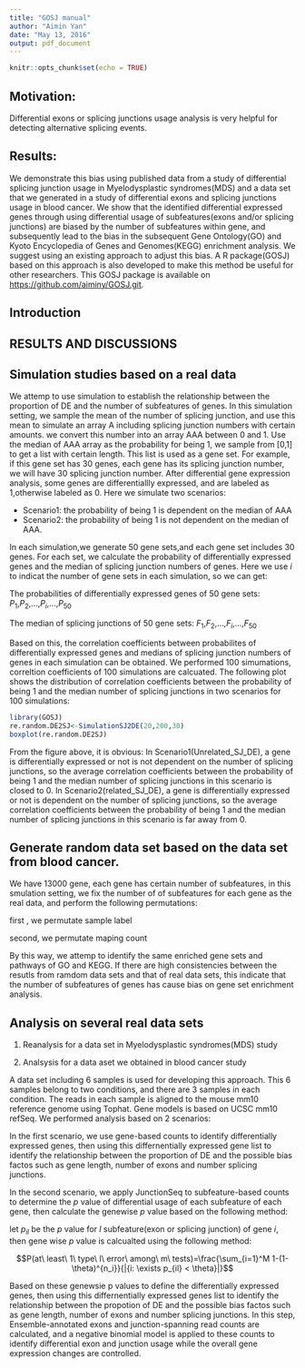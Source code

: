 ```yaml
---
title: "GOSJ manual"
author: "Aimin Yan"
date: "May 13, 2016"
output: pdf_document
---
```


```r
knitr::opts_chunk$set(echo = TRUE)
```

## Motivation: 
Differential exons or splicing junctions usage analysis is very helpful for detecting alternative splicing events. 

## Results: 
We demonstrate this bias using published data from a study of differential splicing junction usage in Myelodysplastic syndromes(MDS) and a data set that we generated in a study of differential exons and splicing junctions usage in blood cancer. We show that the identified differential expressed genes through using differential usage of subfeatures(exons and/or splicing junctions) are biased by the number of subfeatures within gene, and subsequently lead to the bias in the subsequent Gene Ontology(GO) and Kyoto Encyclopedia of Genes and Genomes(KEGG) enrichment analysis. We suggest using an existing approach to adjust this bias. A R package(GOSJ) based on this approach is also developed to make this method be useful for other researchers. This GOSJ package is available on <https://github.com/aiminy/GOSJ.git>.

## Introduction

## RESULTS AND DISCUSSIONS

## Simulation studies based on a real data
We attemp to use simulation to establish the relationship between the proportion of DE and the number of subfeatures of genes. In this simulation setting, we sample the mean of the number of splicing junction, and use this mean to simulate an array A including splicing junction numbers with certain amounts. we convert this number into an array AAA between 0 and 1. Use the median of AAA array as the probability for being 1, we sample from [0,1] to get a list with certain length. This list is used as
a gene set. For example, if this gene set has 30 genes, each gene has its splicing junction number, we will have 30 splicing junction number. After differential gene expression analysis, some genes are differentiallly expressed, and are labeled as 1,otherwise labeled as 0. Here we simulate two scenarios:

* Scenario1: the probability of being 1 is dependent on the median of AAA
* Scenario2: the probability of being 1 is not dependent on the median of AAA. 

In each simulation,we generate 50 gene sets,and each gene set includes 30 genes. For each set, we calculate the probability of differentially expressed genes and the median of splicing junction numbers of genes. Here we use $i$ to indicat the number of gene sets in each simulation, so we can get:

The probabilities of differentially expressed genes of 50 gene sets:
$P_1$,$P_2$,...,$P_i$,...,$P_{50}$

The median of splicing junctions of 50 gene sets:
$F_1$,$F_2$,...,$F_i$,...,$F_{50}$

Based on this, the correlation coefficients between probabilites of differentially expressed genes and medians of splicing junction numbers of genes in each simulation can be obtained. We performed 100 simumations, correltion coefficients of 100 simulations are calcuated. The following plot shows the distribution of correlation coefficients between the probability of being 1 and the median number of splicing junctions in two scenarios for 100 simulations:

```r
library(GOSJ)
re.random.DE2SJ<-SimulationSJ2DE(20,200,30)
boxplot(re.random.DE2SJ)
```

From the figure above, it is obvious:
In Scenario1(Unrelated_SJ_DE), a gene is differentially expressed or not is not dependent on the number of splicing junctions, so the average correlation coefficients between the probability of being 1 and the median number of splicing junctions in this scenario is closed to 0. In Scenario2(related_SJ_DE), a gene is differentially expressed or not is dependent on the number of splicing junctions, so the average correlation coefficients between the probability of being 1 and the median number of splicing junctions in this scenario is far away from 0.
<!-- ## Genewise p-value calculation -->


## Generate random data set based on the data set from blood cancer. 

We have 13000 gene, each gene has certain number of subfeatures, in this smulation setting, we fix the number of  of subfeatures for each gene as the real data, and perform the following permutations:

first , we permutate sample label

second, we permutate maping count 

By this way, we attemp to identify the same enriched gene sets and pathways of GO and KEGG. If there are high consistencies between the resutls from ramdom data sets and that of real data sets, this indicate that the number of subfeatures of genes has cause bias on gene set enrichment analysis.


## Analysis on several real data sets

#. Reanalysis for a data set in Myelodysplastic syndromes(MDS) study


#. Analsysis for a data aset we obtained in blood cancer study

A data set including 6 samples is used for developing this approach. This 6 samples belong to two conditions, and there are 3 samples in each condition. The reads in each sample is aligned to the mouse mm10 reference genome using Tophat. Gene models is based on UCSC mm10 refSeq. We performed analysis based on 2 scenarios:

In the first scenario, we use gene-based counts to identify differentially expressed genes, then using this differnentially expressed gene list to identify the relationship between the proportion of DE and the possible bias factos such as gene length, number of exons and number splicing junctions.

In the second scenario, we apply JunctionSeq to subfeature-based counts to determine the $p$ value of differential usage of each subfeature of each gene, then calculate the genewise $p$ value based on the following method:

let $p_{il}$ be the $p$ value for $l$
subfeature(exon or splicing junction) of gene $i$, then gene wise $p$ value is calcualted using the following method:

$$P(at\ least\ 1\ type\ I\ error\ among\ m\ tests)=\frac{\sum_{i=1}^M 1-(1-\theta)^{n_i}}{|{i: \exists p_{il} < \theta}|}$$

Based on these genewsie p values to define the differentially expressed genes, then using this differnentially expressed genes list to identify the relationship between the propotion of DE and the possible bias factos such as gene length, number of exons and number splicing junctions. In this step, Ensemble-annotated exons and junction-spanning read counts are calculated, and a negative binomial model is applied to these counts to identify differential exon and junction usage while the overall gene expression changes are controlled.    

```r

```

#
